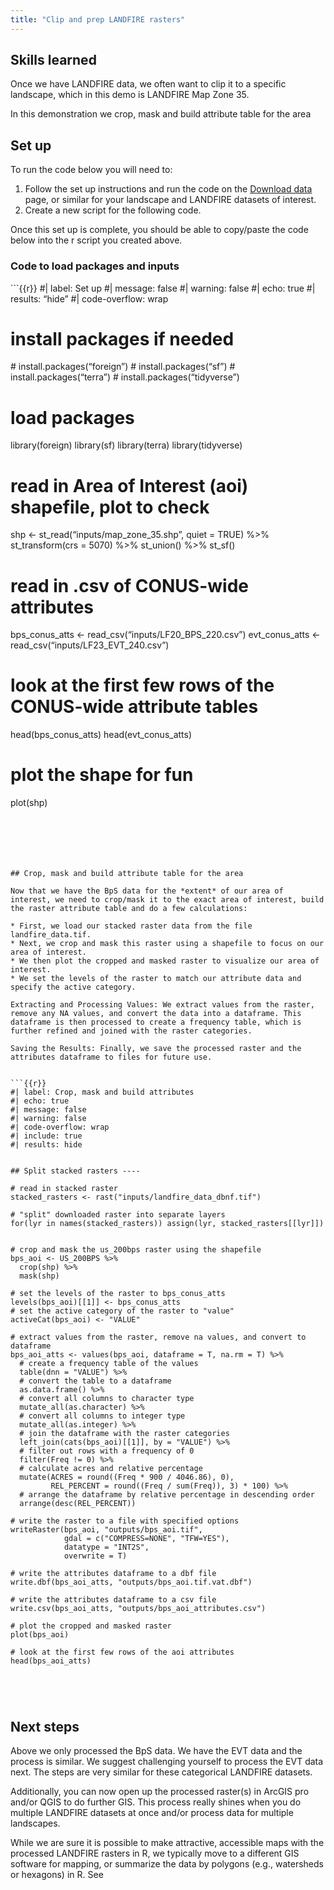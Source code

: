 ```yaml
---
title: "Clip and prep LANDFIRE rasters"
---
```


## Skills learned

Once we have LANDFIRE data, we often want to clip it to a specific landscape, which in this demo is LANDFIRE Map Zone 35.

In this demonstration we crop, mask and build attribute table for the area
 

## Set up

To run the code below you will need to:

1. Follow the set up instructions and run the code on the [Download data](docs/download.html) page, or similar for your landscape and LANDFIRE datasets of interest.
2. Create a new script for the following code. 


Once this set up is complete, you should be able to copy/paste the code below into the r script you created above.  


### Code to load packages and inputs

```{{r}}
#| label: Set up
#| message: false
#| warning: false
#| echo: true
#| results: "hide"
#| code-overflow: wrap


# install packages if needed
  # install.packages("foreign")
  # install.packages("sf")
  # install.packages("terra")
  # install.packages("tidyverse")

# load packages

library(foreign)
library(sf)
library(terra)
library(tidyverse)


# read in Area of Interest (aoi) shapefile, plot to check

shp <- st_read("inputs/map_zone_35.shp", quiet = TRUE) %>% 
  st_transform(crs = 5070) %>%
  st_union() %>%
  st_sf()


# read in .csv of CONUS-wide attributes

bps_conus_atts <- read_csv("inputs/LF20_BPS_220.csv")
evt_conus_atts <- read_csv("inputs/LF23_EVT_240.csv")

# look at the first few rows of the CONUS-wide attribute tables
head(bps_conus_atts)
head(evt_conus_atts)

# plot the shape for fun
plot(shp)


```






## Crop, mask and build attribute table for the area

Now that we have the BpS data for the *extent* of our area of interest, we need to crop/mask it to the exact area of interest, build the raster attribute table and do a few calculations:

* First, we load our stacked raster data from the file landfire_data.tif.
* Next, we crop and mask this raster using a shapefile to focus on our area of interest.
* We then plot the cropped and masked raster to visualize our area of interest.
* We set the levels of the raster to match our attribute data and specify the active category.

Extracting and Processing Values: We extract values from the raster, remove any NA values, and convert the data into a dataframe. This dataframe is then processed to create a frequency table, which is further refined and joined with the raster categories.

Saving the Results: Finally, we save the processed raster and the attributes dataframe to files for future use.


```{{r}}
#| label: Crop, mask and build attributes
#| echo: true
#| message: false
#| warning: false
#| code-overflow: wrap
#| include: true
#| results: hide


## Split stacked rasters ----

# read in stacked raster
stacked_rasters <- rast("inputs/landfire_data_dbnf.tif")

# "split" downloaded raster into separate layers
for(lyr in names(stacked_rasters)) assign(lyr, stacked_rasters[[lyr]])


# crop and mask the us_200bps raster using the shapefile
bps_aoi <- US_200BPS %>%
  crop(shp) %>%
  mask(shp)

# set the levels of the raster to bps_conus_atts
levels(bps_aoi)[[1]] <- bps_conus_atts
# set the active category of the raster to "value"
activeCat(bps_aoi) <- "VALUE"

# extract values from the raster, remove na values, and convert to dataframe
bps_aoi_atts <- values(bps_aoi, dataframe = T, na.rm = T) %>%
  # create a frequency table of the values
  table(dnn = "VALUE") %>%
  # convert the table to a dataframe
  as.data.frame() %>%
  # convert all columns to character type
  mutate_all(as.character) %>%
  # convert all columns to integer type
  mutate_all(as.integer) %>%
  # join the dataframe with the raster categories
  left_join(cats(bps_aoi)[[1]], by = "VALUE") %>%
  # filter out rows with a frequency of 0
  filter(Freq != 0) %>%
  # calculate acres and relative percentage
  mutate(ACRES = round((Freq * 900 / 4046.86), 0),
         REL_PERCENT = round((Freq / sum(Freq)), 3) * 100) %>%
  # arrange the dataframe by relative percentage in descending order
  arrange(desc(REL_PERCENT))

# write the raster to a file with specified options
writeRaster(bps_aoi, "outputs/bps_aoi.tif",
            gdal = c("COMPRESS=NONE", "TFW=YES"),
            datatype = "INT2S",
            overwrite = T)

# write the attributes dataframe to a dbf file
write.dbf(bps_aoi_atts, "outputs/bps_aoi.tif.vat.dbf")

# write the attributes dataframe to a csv file
write.csv(bps_aoi_atts, "outputs/bps_aoi_attributes.csv")

# plot the cropped and masked raster
plot(bps_aoi)

# look at the first few rows of the aoi attributes
head(bps_aoi_atts)



    
```

## Next steps

Above we only processed the BpS data.  We have the EVT data and the process is similar.  We suggest challenging yourself to process the EVT data next.  The steps are very similar for these categorical LANDFIRE datasets.

Additionally, you can now open up the processed raster(s) in ArcGIS pro and/or QGIS to do further GIS.  This process really shines when you do multiple LANDFIRE datasets at once and/or process data for multiple landscapes.

While we are sure it is possible to make attractive, accessible maps with the processed LANDFIRE rasters in R, we typically move to a different GIS software for mapping, or summarize the data by polygons (e.g., watersheds or hexagons) in R.  See 




